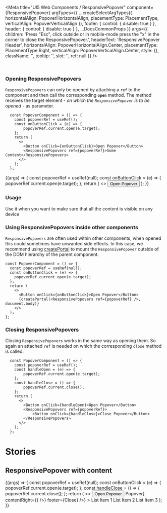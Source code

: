 
<Meta
  title="UI5 Web Components / ResponsivePopover"
  component={ResponsivePopover}
  argTypes={{
    ...createSelectArgTypes({
      horizontalAlign: PopoverHorizontalAlign,
      placementType: PlacementType,
      verticalAlign: PopoverVerticalAlign
    }),
    footer: { control: { disable: true } },
    header: { control: { disable: true } },
    ...DocsCommonProps
  }}
  args={{
    children:
      'Press "Esc", click outside or in mobile-mode press the "x" in the corner to close the ResponsivePopover.',
    headerText: 'ResponsivePopover Header',
    horizontalAlign: PopoverHorizontalAlign.Center,
    placementType: PlacementType.Right,
    verticalAlign: PopoverVerticalAlign.Center,
    style: {},
    className: '',
    tooltip: '',
    slot: '',
    ref: null
  }}
/>

<DocsHeader />

<br />

### Opening ResponsivePopovers

`ResponsivePopovers` can only be opened by attaching a `ref` to the component and then call the corresponding **`open`** method. The method receives the target element - _on which the `ResponsivePopover` is to be opened_ - as parameter.

```JSX
  const PopoverComponent = () => {
    const popoverRef = useRef();
    const onButtonClick = (e) => {
        popoverRef.current.open(e.target);
    };
    return (
      <>
        <Button onClick={onButtonClick}>Open Popover</Button>
        <ResponsivePopovers ref={popoverRef}>Some Content</ResponsivePopovers>
      </>
    );
  };
```

<Canvas>
  <Story name="Default">
    {(args) => {
      const popoverRef = useRef(null);
      const onButtonClick = (e) => {
        popoverRef.current.open(e.target);
      };
      return (
        <>
          <Button onClick={onButtonClick}>Open Popover</Button>
          <ResponsivePopover {...args} ref={popoverRef} />
        </>
      );
    }}
  </Story>
</Canvas>

<ArgsTable story="." />
<div style={{ fontFamily: 'var(--sapFontFamily)', fontSize: 'var(--sapFontSize)', color: 'var(--sapTextColor)' }}>
  <h3>Usage</h3>
  Use it when you want to make sure that all the content is visible on any device
</div>

### Using ResponsivePopovers inside other components

`ResponsivePopovers` are often used within other components, when opened this could sometimes have unwanted side effects.
In this case, we recommend using [createPortal](https://reactjs.org/docs/portals.html) to mount the `ResponsivePopover` outside of the DOM hierarchy of the parent component.

```JSX
const PopoverComponent = () => {
  const popoverRef = useRef(null);
  const onButtonClick = (e) => {
    popoverRef.current.open(e.target);
  };
  return (
    <>
      <Button onClick={onButtonClick}>Open Popover</Button>
      {createPortal(<ResponsivePopovers ref={popoverRef} />, document.body)}
    </>
  );
};
```

### Closing ResponsivePopovers

Closing `ResponsivePopovers` works in the same way as opening them. So again an attached `ref` is needed on which the corresponding `close` method is called.

```JSX
  const PopoverComponent = () => {
    const popoverRef = useRef();
    const handleOpen = (e) => {
        popoverRef.current.open(e.target);
    };
    const handleClose = () => {
        popoverRef.current.close();
    };
    return (
      <>
        <Button onClick={handleOpen}>Open Popover</Button>
        <ResponsivePopovers ref={popoverRef}>
            <Button onClick={handleClose}>Close Popover</Button>
        </ResponsivePopovers>
      </>
    );
  };
```

# Stories

## ResponsivePopover with content

<Canvas>
  <Story name="with content">
    {(args) => {
      const popoverRef = useRef(null);
      const onButtonClick = (e) => {
        popoverRef.current.open(e.target);
      };
      const handleClose = () => {
        popoverRef.current.close();
      };
      return (
        <>
          <Button onClick={onButtonClick}>Open Popover</Button>
          <ResponsivePopover
            {...args}
            ref={popoverRef}
            header={<Bar contentMiddle={<Title>Popover</Title>} contentRight={<Icon name="settings" />} />}
            footer={<Bar contentRight={<Button onClick={handleClose}>Close</Button>} />}
          >
            <List style={{ width: '200px' }}>
              <StandardListItem info="3">List Item 1</StandardListItem>
              <StandardListItem info="2">List Item 2</StandardListItem>
              <StandardListItem info="1">List Item 3</StandardListItem>
            </List>
          </ResponsivePopover>
        </>
      );
    }}
  </Story>
</Canvas>
